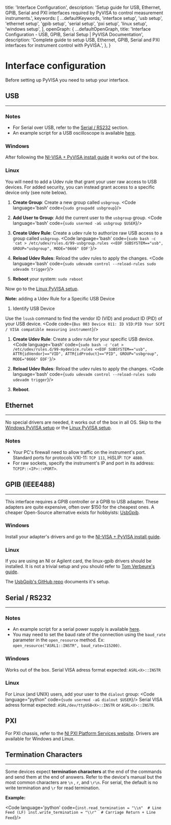 
   title: 'Interface Configuration',
   description: 'Setup guide for USB, Ethernet, GPIB, Serial and PXI interfaces required by PyVISA to control measurement instruments.',
   keywords: [
      ...defaultKeywords,
      'interface setup',
      'usb setup',
      'ethernet setup',
      'gpib setup',
      'serial setup',
      'pxi setup',
      'linux setup',
      'windows setup',
   ],
   openGraph: {
      ...defaultOpenGraph,
      title: 'Interface Configuration - USB, GPIB, Serial Setup | PyVISA Documentation',
      description: 'Complete guide to setup USB, Ethernet, GPIB, Serial and PXI interfaces for instrument control with PyVISA.',
   },
}


# Interface configuration

Before setting up PyVISA you need to setup your interface.

## USB
---
### Notes
- For Serial over USB, refer to the [Serial / RS232](#serial-rs-232) section.
- An example script for a USB oscilloscope is available [here](/oscilloscope-example).

### Windows

After following the [NI-VISA + PyVISA install guide](/windows-setup) it works out of the box.

### Linux
You will need to add a Udev rule that grant your user raw access to USB devices.
For added security, you can instead grant access to a specific device only (see note below).

1. **Create Group**: Create a new group called `usbgroup`.
   <Code language='bash' code={`sudo groupadd usbgroup`}/>

1. **Add User to Group**: Add the current user to the `usbgroup` group.
   <Code language='bash' code={`sudo usermod -aG usbgroup $USER`}/>

1. **Create Udev Rule**: Create a udev rule to authorize raw USB access to a group called `usbgroup`.
<Code language='bash' code={`sudo bash -c 'cat > /etc/udev/rules.d/99-usbgroup.rules <<EOF
   SUBSYSTEM=="usb", GROUP="usbgroup", MODE="0666"
   EOF'`}/>

1. **Reload Udev Rules**: Reload the udev rules to apply the changes.
   <Code language='bash' code={`sudo udevadm control --reload-rules
   sudo udevadm trigger`}/>

1. **Reboot** your system: `sudo reboot`

Now go to the [Linux PyVISA setup](/linux-setup).

**Note:** adding a Udev Rule for a Specific USB Device

1. Identify USB Device

Use the `lsusb` command to find the vendor ID (VID) and product ID (PID) of your USB device.
   <Code code={`Bus 003 Device 011: ID VID:PID Your SCPI / VISA compatible measuring instrument`}/>

1. **Create Udev Rule**: Create a udev rule for your specific USB device.
   <Code language='bash' code={`sudo bash -c 'cat > /etc/udev/rules.d/99-mydevice.rules <<EOF
   SUBSYSTEM=="usb", ATTR{idVendor}=="VID", ATTR{idProduct}=="PID", GROUP="usbgroup", MODE="0666"
   EOF'`}/>

1. **Reload Udev Rules**: Reload the udev rules to apply the changes.
   <Code language='bash' code={`sudo udevadm control --reload-rules
   sudo udevadm trigger`}/>

1. **Reboot**.

## Ethernet
---

No special drivers are needed, it works out of the box in all OS.
Skip to the [Windows PyVISA setup](/windows-setup) or the [Linux PyVISA setup](/linux-setup).

### Notes

- Your PC's firewall need to allow traffic on the instrument's port.
Standard ports for protocols VXI-11: `TCP 111`, HiSLIP: `TCP 4880`.
- For raw sockets, specify the instrument's IP and port in its address: `TCPIP::<IP>::<PORT>`.

## GPIB (IEEE488)
---
This interface requires a GPIB controller or a GPIB to USB adapter.
These adapters are quite expensive, often over $150 for the cheapest ones.
A cheaper Open-Source alternative exists for hobbyists: [UsbGpib](https://github.com/xyphro/UsbGpib).

### Windows

Install your adapter's drivers and go to the [NI-VISA + PyVISA install guide](/windows-setup).

### Linux

If you are using an NI or Agilent card, the linux-gpib drivers should be installed.
It is not a trivial setup and you should refer to [Tom Verbeure's guide](https://tomverbeure.github.io/2023/01/29/Installing-Linux-GPIB-Drivers-for-the-Agilent-82357B.html).

The [UsbGpib's GitHub repo](https://github.com/xyphro/UsbGpib/tree/master/SW/NiceGUI) documents it's setup.

## Serial / RS232
---
### Notes
- An example script for a serial power supply is available [here](/power-supply-example).
- You may need to set the baud rate of the connection using the `baud_rate` parameter in the `open_resource` method. Ex: `open_resource("ASRL1::INSTR", baud_rate=115200)`.

### Windows

Works out of the box.
Serial VISA adress format expected: `ASRL<X>::INSTR`

### Linux
For Linux (and UNIX) users, add your user to the `dialout` group: 
<Code language="python" code={`sudo usermod -aG dialout $USER`}/>
Serial VISA adress format expected: `ASRL/dev/ttyUSB<X>::INSTR` or `ASRL<X>::INSTR`.

## PXI
For PXI chassis, refer to the [NI PXI Platform Services website](https://www.ni.com/en/support/downloads/drivers/download.pxi-platform-services.html).
Drivers are available for Windows and Linux.

## Termination Characters
---

Some devices expect **termination characters** at the end of the commands and send them at the end of answers.
Refer to the device's manual but the most common characters are `\n` , `r`, and `\r\n`.
For serial, the default is no write termination and `\r` for read termination.

**Example:**

<Code language='python' code={`inst.read_termination = "\\n"  # Line Feed (LF)
inst.write_termination = "\\r"  # Carriage Return + Line Feed`}/>